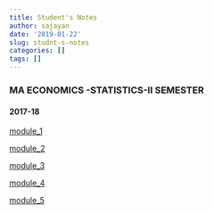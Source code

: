 ```yaml
---
title: Student's Notes
author: sajayan
date: '2019-01-22'
slug: studnt-s-notes
categories: []
tags: []
---
```

### MA ECONOMICS -STATISTICS-II SEMESTER

#### 2017-18

[module_1](/ECO STUDENT NOTES/2ndSemmodule1.pdf)

[module_2](/ECO STUDENT NOTES/2ndSemmodule2.pdf)

[module_3](/ECO STUDENT NOTES/2ndSemmodule3.pdf)

[module_4](/ECO STUDENT NOTES/2ndSemmodule4.pdf)

[module_5](/ECO STUDENT NOTES/2ndSemmodule5.pdf)

